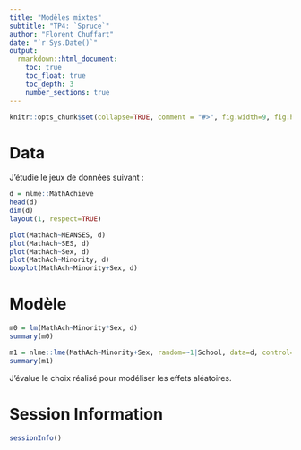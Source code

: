 ```yaml
---
title: "Modèles mixtes"
subtitle: "TP4: `Spruce`"
author: "Florent Chuffart"
date: "`r Sys.Date()`"
output: 
  rmarkdown::html_document:
    toc: true
    toc_float: true
    toc_depth: 3
    number_sections: true
---
```



```r
knitr::opts_chunk$set(collapse=TRUE, comment = "#>", fig.width=9, fig.height=6, eval=TRUE, echo=TRUE, results="verbatim", warning=FALSE)
```
# Data

J’étudie le jeux de données suivant : 

```r
d = nlme::MathAchieve
head(d)
dim(d)
layout(1, respect=TRUE)

plot(MathAch~MEANSES, d)
plot(MathAch~SES, d)
plot(MathAch~Sex, d)
plot(MathAch~Minority, d)
boxplot(MathAch~Minority+Sex, d)
```

# Modèle 

```r
m0 = lm(MathAch~Minority*Sex, d)
summary(m0)

m1 = nlme::lme(MathAch~Minority+Sex, random=~1|School, data=d, control=nlme::lmeControl(opt='optim'), method="ML")
summary(m1)
```

J’évalue le choix réalisé pour modéliser les effets aléatoires.










# Session Information

```r
sessionInfo()
```

